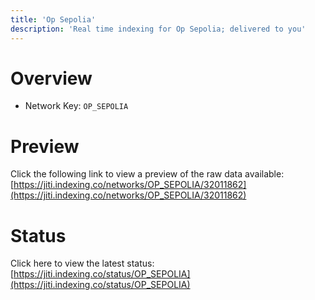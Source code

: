 ```yaml
---
title: 'Op Sepolia'
description: 'Real time indexing for Op Sepolia; delivered to you'
---
```


# Overview
- Network Key: `OP_SEPOLIA`

# Preview
Click the following link to view a preview of the raw data available: [https://jiti.indexing.co/networks/OP_SEPOLIA/32011862](https://jiti.indexing.co/networks/OP_SEPOLIA/32011862)

# Status
Click here to view the latest status: [https://jiti.indexing.co/status/OP_SEPOLIA](https://jiti.indexing.co/status/OP_SEPOLIA)
